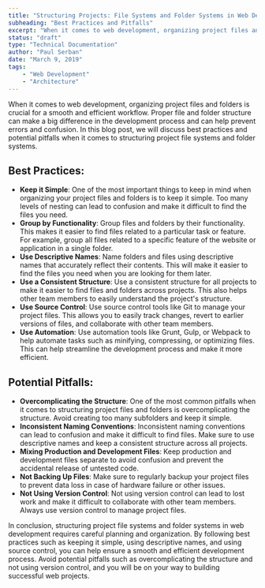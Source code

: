 ```yaml
---
title: "Structuring Projects: File Systems and Folder Systems in Web Development"
subheading: "Best Practices and Pitfalls"
excerpt: "When it comes to web development, organizing project files and folders is crucial for a smooth and efficient workflow. Proper file and folder structure can make a big difference in the development process and can help prevent errors and confusion. In this blog post, we will discuss best practices and potential pitfalls when it comes to structuring project file systems and folder systems."
status: "draft"
type: "Technical Documentation"
author: "Paul Serban"
date: "March 9, 2019"
tags:
    - "Web Development"
    - "Architecture"
---
```


When it comes to web development, organizing project files and folders is crucial for a smooth and efficient workflow. Proper file and folder structure can make a big difference in the development process and can help prevent errors and confusion. In this blog post, we will discuss best practices and potential pitfalls when it comes to structuring project file systems and folder systems.

## Best Practices:

- **Keep it Simple**: One of the most important things to keep in mind when organizing your project files and folders is to keep it simple. Too many levels of nesting can lead to confusion and make it difficult to find the files you need.
- **Group by Functionality**: Group files and folders by their functionality. This makes it easier to find files related to a particular task or feature. For example, group all files related to a specific feature of the website or application in a single folder.
- **Use Descriptive Names**: Name folders and files using descriptive names that accurately reflect their contents. This will make it easier to find the files you need when you are looking for them later.
- **Use a Consistent Structure**: Use a consistent structure for all projects to make it easier to find files and folders across projects. This also helps other team members to easily understand the project's structure.
- **Use Source Control**: Use source control tools like Git to manage your project files. This allows you to easily track changes, revert to earlier versions of files, and collaborate with other team members.
- **Use Automation**: Use automation tools like Grunt, Gulp, or Webpack to help automate tasks such as minifying, compressing, or optimizing files. This can help streamline the development process and make it more efficient.

## Potential Pitfalls:

- **Overcomplicating the Structure**: One of the most common pitfalls when it comes to structuring project files and folders is overcomplicating the structure. Avoid creating too many subfolders and keep it simple.
- **Inconsistent Naming Conventions**: Inconsistent naming conventions can lead to confusion and make it difficult to find files. Make sure to use descriptive names and keep a consistent structure across all projects.
- **Mixing Production and Development Files**: Keep production and development files separate to avoid confusion and prevent the accidental release of untested code.
- **Not Backing Up Files**: Make sure to regularly backup your project files to prevent data loss in case of hardware failure or other issues.
- **Not Using Version Control**: Not using version control can lead to lost work and make it difficult to collaborate with other team members. Always use version control to manage project files.

In conclusion, structuring project file systems and folder systems in web development requires careful planning and organization. By following best practices such as keeping it simple, using descriptive names, and using source control, you can help ensure a smooth and efficient development process. Avoid potential pitfalls such as overcomplicating the structure and not using version control, and you will be on your way to building successful web projects.
